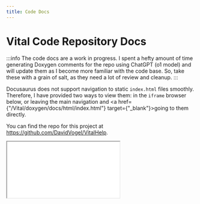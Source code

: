 ```yaml
---
title: Code Docs
---
```



# Vital Code Repository Docs

:::info
The code docs are a work in progress. I spent a hefty amount of time generating Doxygen comments for the repo using ChatGPT (o1 model) and will update them as I become more familiar with the code base. So, take these with a grain of salt, as they need a lot of review and cleanup.
:::

Docusaurus does not support navigation to static `index.html` files smoothly. Therefore, I have provided two ways to view them: in the `iframe` browser below, or leaving the main navigation and <a href={"/Vital/doxygen/docs/html/index.html"} target={"_blank"}>going to them directly</a>.

You can find the repo for this project at https://github.com/DavidVogel/VitalHelp.


<iframe
  src="/Vital/doxygen/docs/html/index.html"
  style={{ width: '100%', height: '1000px', border: 'none' }}
/>

<CommentSection />
